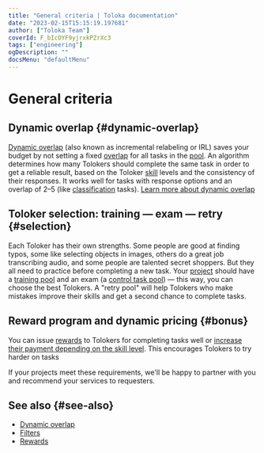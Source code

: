 ```yaml
---
title: "General criteria | Toloka documentation"
date: "2023-02-15T15:15:19.197681"
author: ["Toloka Team"]
coverId: F_bIcOYF9yjrxkPZrXc3
tags: ["engineering"]
ogDescription: ""
docsMenu: "defaultMenu"
---
```



# General criteria

## Dynamic overlap {#dynamic-overlap}

[Dynamic overlap](/docs-new/glossary#dynamic-overlap) (also known as incremental relabeling or IRL) saves your budget by not setting a fixed [overlap](/docs-new/glossary#overlap) for all tasks in the [pool](/docs-new/glossary#pool). An algorithm determines how many Tolokers should complete the same task in order to get a reliable result, based on the Toloker [skill](/docs-new/glossary#skill) levels and the consistency of their responses. It works well for tasks with response options and an overlap of 2–5 (like [classification](/docs-new/tutorials/image-classification) tasks). [Learn more about dynamic overlap](/docs-new/guide/dynamic-overlap)

## Toloker selection: training — exam — retry {#selection}

Each Toloker has their own strengths. Some people are good at finding typos, some like selecting objects in images, others do a great job transcribing audio, and some people are talented secret shoppers. But they all need to practice before completing a new task. Your [project](/docs-new/glossary#project) should have a [training pool](/docs-new/guide/train) and an exam (a [control task pool](/docs-new/guide/pool)) — this way, you can choose the best Tolokers. A "retry pool" will help Tolokers who make mistakes improve their skills and get a second chance to complete tasks.

## Reward program and dynamic pricing {#bonus}

You can issue [rewards](/docs-new/guide/bonus) to Tolokers for completing tasks well or [increase their payment depending on the skill level](/docs-new/guide/dynamic-pricing). This encourages Tolokers to try harder on tasks

If your projects meet these requirements, we'll be happy to partner with you and recommend your services to requesters.

## See also {#see-also}

- [Dynamic overlap](/docs-new/guide/dynamic-overlap)
- [Filters](/docs-new/guide/filters)
- [Rewards](/docs-new/guide/bonus)

<ContactGuideSupport/>
